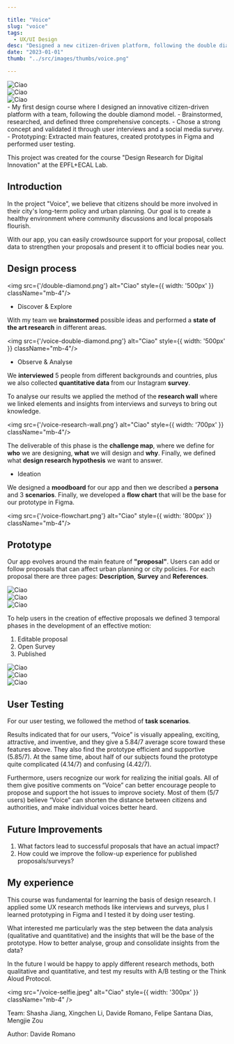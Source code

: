 ```yaml
---

title: "Voice"
slug: "voice"
tags:
  - UX/UI Design
desc: "Designed a new citizen-driven platform, following the double diamond model. We brainstormed, researched, and selected our core idea, validating it through user interviews and a social media survey. Finally we designed a digital prototype in Figma and performed user testing."
date: "2023-01-01"
thumb: "../src/images/thumbs/voice.png"

---
```



<div style={{ fontFamily: 'tt-norms', display: 'flex', paddingTop:'10px'}} className="text-dark-minsk w-full md:w-3/5">
  <div className="w-1/3">
    <img src="/voice-home-page.png" alt="Ciao" className="mb-4" />
  </div>
  <div className="w-1/3" style={{ marginLeft: '20px' }}>
    <img src="/voice-trends.png" alt="Ciao" className="mb-4" />
  </div>
  <div className="w-1/3" style={{ marginLeft: '20px' }}>
    <img src="/voice-new-proposal.png" alt="Ciao" className="mb-4" />
  </div>
</div>

<Summary>
- My first design course where I designed an innovative citizen-driven platform with a team, following the double diamond model.
- Brainstormed, researched, and defined three comprehensive concepts.
- Chose a strong concept and validated it through user interviews and a social media survey.
- Prototyping: Extracted main features, created prototypes in Figma and performed user testing.
</Summary>

This project was created for the course "Design Research for Digital Innovation" at the EPFL+ECAL Lab.

## Introduction

In the project "Voice", we believe that citizens should be more involved in their city's long-term
policy and urban planning. Our goal is to create a healthy environment where community discussions
and local proposals flourish.

With our app, you can easily crowdsource support for your proposal, collect data to strengthen your proposals and present it to official bodies near you.

## Design process

<img src={'/double-diamond.png'} alt="Ciao"  style={{ width: '500px' }} className="mb-4"/>

- Discover & Explore

With my team we **brainstormed** possible ideas and performed a **state of the art research** in different areas.

<img src={'/voice-double-diamond.png'} alt="Ciao"  style={{ width: '500px' }} className="mb-4"/>

- Observe & Analyse

We **interviewed** 5 people from different backgrounds and countries,  plus we also collected **quantitative data** from our Instagram **survey**.

To analyse our results we applied the method of the **research wall** where we linked elements and insights from interviews and surveys to bring out knowledge.

<img src={'/voice-research-wall.png'} alt="Ciao"  style={{ width: '700px' }} className="mb-4"/>

The deliverable of this phase is the **challenge map**, where we define for **who** we are designing, **what** we will design and **why**.
Finally, we defined what **design research hypothesis** we want to answer.

- Ideation

We designed a **moodboard** for our app and then we described a **persona** and 3 **scenarios**.
Finally, we developed a **flow chart** that will be the base for our prototype in Figma. 

<img src={'/voice-flowchart.png'} alt="Ciao"  style={{ width: '800px' }} className="mb-4"/>

## Prototype

Our app evolves around the main feature of **"proposal"**. Users can add or follow proposals that can affect urban planning or city policies.
For each proposal there are three pages: **Description**, **Survey** and **References**.
<div style={{ fontFamily: 'tt-norms', display: 'flex'}} className="text-dark-minsk w-full md:w-3/5">
  <div className="w-1/3">
    <img src="/voice-description.png" alt="Ciao" className="mb-4" />
  </div>
  <div className="w-1/3" style={{ marginLeft: '20px' }}>
    <img src="/voice-survey.png" alt="Ciao" className="mb-4" />
  </div>
  <div className="w-1/3" style={{ marginLeft: '20px' }}>
    <img src="/voice-ref.png" alt="Ciao" className="mb-4 w-1/3" />
  </div>
</div>

To help users in the creation of effective proposals we defined 3 temporal phases in the development of an effective motion: 

1. Editable proposal
2. Open Survey 
3. Published

<div style={{ fontFamily: 'tt-norms', display: 'flex', paddingTop:'10px'}} className="text-dark-minsk w-full md:w-3/5">
  <div className="w-1/3">
    <img src="/voice-home-page.png" alt="Ciao" className="mb-4" />
  </div>
  <div className="w-1/3" style={{ marginLeft: '20px' }}>
    <img src="/voice-trends.png" alt="Ciao" className="mb-4" />
  </div>
  <div className="w-1/3" style={{ marginLeft: '20px' }}>
    <img src="/voice-new-proposal.png" alt="Ciao" className="mb-4" />
  </div>
</div>

## User Testing

For our user testing, we followed the method of **task scenarios**.

Results indicated that for our users, “Voice” is visually appealing, exciting, attractive,
and inventive, and they give a 5.84/7 average score toward these features above. They also find
the prototype efficient and supportive (5.85/7). At the same time, about
half of our subjects found the prototype quite complicated (4.14/7) and confusing (4.42/7).

Furthermore, users recognize our work for realizing the initial
goals. All of them give positive comments on “Voice” can better encourage people to propose
and support the hot issues to improve society. Most of them (5/7 users) believe “Voice” can
shorten the distance between citizens and authorities, and make individual voices better heard.

## Future Improvements

1. What factors lead to successful proposals that have an actual impact?
2. How could we improve the follow-up experience for published proposals/surveys?

## My experience
This course was fundamental for learning the basis of design research. 
I applied some UX research methods like interviews and surveys, plus I learned prototyping in Figma and I tested it by doing user testing.

What interested me particularly was the step between the data analysis (qualitative and quantitative) and the insights that will be the base of the prototype.
How to better analyse, group and consolidate insights from the data?

In the future I would be happy to apply different research methods, both qualitative and quantitative, and test my results with A/B testing or the Think Aloud Protocol.


<img src="/voice-selfie.jpeg" alt="Ciao" style={{ width: '300px' }} className="mb-4" />

<p className="text-dark-minsk justify-center pt-4 pb-2"  style={{ fontFamily: 'tt-norms' }}>Team: Shasha Jiang, Xingchen Li, Davide Romano, Felipe Santana Dias, Mengjie Zou</p>

<p className="text-dark-minsk justify-center"  style={{ fontFamily: 'tt-norms' }}>Author: Davide Romano</p>
